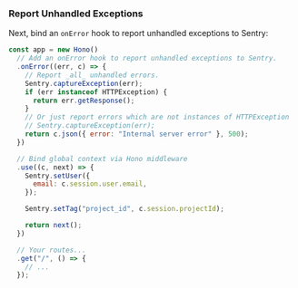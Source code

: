 ### Report Unhandled Exceptions

Next, bind an `onError` hook to report unhandled exceptions to Sentry:

```javascript
const app = new Hono()
  // Add an onError hook to report unhandled exceptions to Sentry.
  .onError((err, c) => {
    // Report _all_ unhandled errors.
    Sentry.captureException(err);
    if (err instanceof HTTPException) {
      return err.getResponse();
    }
    // Or just report errors which are not instances of HTTPException
    // Sentry.captureException(err);
    return c.json({ error: "Internal server error" }, 500);
  })

  // Bind global context via Hono middleware
  .use((c, next) => {
    Sentry.setUser({
      email: c.session.user.email,
    });

    Sentry.setTag("project_id", c.session.projectId);

    return next();
  })

  // Your routes...
  .get("/", () => {
    // ...
  });
```
